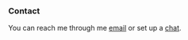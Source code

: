 ### Contact

You can reach me through me [email](p.altmeyer@tudelft.nl) or set up a [chat](https://calendly.com/paltmeyer).

